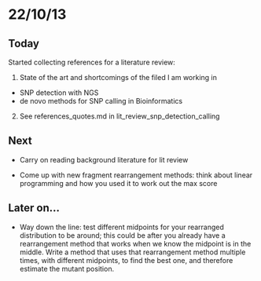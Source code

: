 22/10/13
========================================================

## Today

Started collecting references for a literature review:

1. State of the art and shortcomings of the filed I am working in
 - SNP detection with NGS
 - de novo methods for SNP calling in Bioinformatics
 
2. See references_quotes.md in lit_review_snp_detection_calling

## Next

- Carry on reading background literature for lit review

- Come up with new fragment rearrangement methods: think about linear programming and how you used it to work out the max score

## Later on...

- Way down the line: test different midpoints for your rearranged distribution to be around; this could be after you already have a rearrangement method that works when we know the midpoint is in the middle. Write a method that uses that rearrangement method multiple times, with different midpoints, to find the best one, and therefore estimate the mutant position.